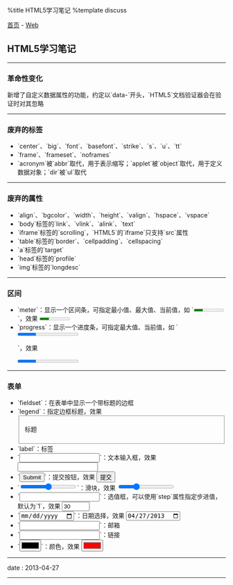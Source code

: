 %title HTML5学习笔记
%template discuss

[[../../index|首页]] - [[index|Web]]
==HTML5学习笔记==
----
===革命性变化===

新增了自定义数据属性的功能，约定以`data-`开头，`HTML5`文档验证器会在验证时对其忽略

----
===废弃的标签===

* `center`、`big`、`font`、`basefont`、`strike`、`s`、`u`、`tt`
* `frame`、`frameset`、`noframes`
* `acronym`被`abbr`取代，用于表示缩写；`applet`被`object`取代，用于定义数据对象；`dir`被`ul`取代
----
===废弃的属性===

* `align`、`bgcolor`、`width`、`height`、`valign`、`hspace`、`vspace`
* `body`标签的`link`、`vlink`、`alink`、`text`
* `iframe`标签的`scrolling`，`HTML5`的`iframe`只支持`src`属性
* `table`标签的`border`、`cellpadding`、`cellspacing`
* `a`标签的`target`
* `head`标签的`profile`
* `img`标签的`longdesc`
----
===区间===

* `meter`：显示一个区间条，可指定最小值、最大值、当前值，如 `<meter min="0" max="100" value="30"></meter>`，效果 <meter min="0" max="100" value="30">30</meter>
* `progress`：显示一个进度条，可指定最大值、当前值，如 `<progress max="100" value="30"></progress>`，效果 <progress max="100" value="30">30%</progress>
----
===表单===

* `fieldset`：在表单中显示一个带标题的边框
* `legend`：指定边框标题，效果 <fieldset><legend>标题</legend></fieldset>
* `label`：标签
* `<input type="text">`：文本输入框，效果 <input type="text" />
* `<input type="submit">`：提交按钮，效果 <input type="submit" value="提交" />
* `<input type="range">`：滑块，效果 <input type="range" min="0" max="100" value="30" />
* `<input type="number">`：选值框，可以使用`step`属性指定步进值，默认为`1`，效果 <input type="number" min="0" max="100" step="3" value="30" />
* `<input type="date">`：日期选择，效果 <input type="date" value="2013-04-27" />
* `<input type="email">`：邮箱
* `<input type="url">`：链接
* `<input type="color">`：颜色，效果 <input type="color" value="#ff0000" />
----
<red>date</red> : 2013-04-27
----
